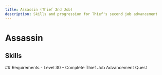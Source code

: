 ```yaml
---
title: Assassin (Thief 2nd Job)
description: Skills and progression for Thief's second job advancement
---
```


# Assassin

## Skills
<Table 
  data={skills}
  headers={["Icon", "Skill Name", "Master Level", "Description", "Type"]}
/>
## Requirements
- Level 30
- Complete Thief Job Advancement Quest
